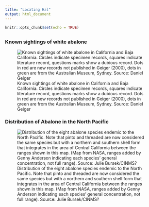 ```yaml
---
title: "Locating Hal"
output: html_document
---
```



```r
knitr::opts_chunk$set(echo = TRUE)
```

## {.tabset}

### Known sightings of white abalone
![Known sightings of white abalone in California and Baja California. Circles indicate specimen records, squares indicate literature record, questions marks show a dubious record. Dots in red are new records not published in Geiger (2000), dots in green are from the Australian Museum, Sydney. Source: Daniel Geiger](./images/sore-map.gif)

### Distribution of Abalone in the North Pacific
![Distribution of the eight abalone species endemic to the North Pacific. Note that pinto and threaded are now considered the same species but with a northern and southern shell form that integrates in the area of Central California between the ranges shown in this map. (Map from NASA, ranges added by Genny Anderson indicating each species' general concentration, not full range). Source: Julie Bursek/CINMS?](./images/Ab_dist.jpg)
